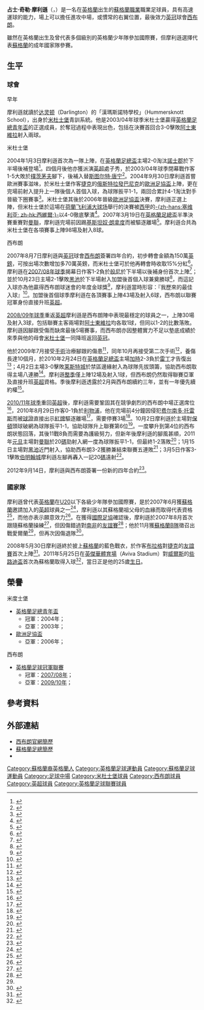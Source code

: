 {{noteTA
|G1=EPL|G2=足球|G3=FAcup
|T=zh-hans:詹姆斯·莫里森; zh-hk:占士·摩利遜;
|1=zh-hans:莫里森; zh-hk:摩利遜;
|2=zh-hans:詹姆斯; zh-hk:占士;
|3=zh-hans:詹姆斯·克拉克·莫里森; zh-hk:占士·奇勒·摩利遜;
|4=zh-hans:斯图尔特·唐宁; zh-hk:史超活·達寧;
}}
{{Infobox football biography 2
| playername          = 占士·摩利遜<br />''James Morrison''
| image               = [[File:James_Morrison_2.jpg|220 px]]
| fullname            = James Clark Morrison
| dateofbirth         = {{birth date and age|1986|5|25|df=yes}} 
| cityofbirth         = [[w:en:Darlington|达灵顿]]
| countryofbirth      = [[英格蘭|英格蘭]]
| height              = {{height|ft=6|in=0}} 
| position            = [[中場|中場]]
| currentclub         = 
| clubnumber          = 
| youthyears1         = 1998−2004
| youthclubs1         = [[米德尔斯堡足球俱乐部|米杜士堡]]
| years1              = 2004−2007
| clubs1              = [[米德尔斯堡足球俱乐部|米杜士堡]]                
| caps1               = 66  
| goals1              = 3
| years2              = 2007−2019    
| clubs2              = [[西布罗姆维奇足球俱乐部|西布朗]]  
| caps2               = 309
| goals2              = 34
| nationalyears1      = 2002−2003
| nationalteam1       = [[英格蘭17歲以下足球代表隊|英格蘭U17]]
| nationalcaps1       = 6
| nationalgoals1      = 0
| nationalyears2      = 2004
| nationalteam2       = [[英格蘭18歲以下足球代表隊|英格蘭U18]]
| nationalcaps2       = 2
| nationalgoals2      = 0
| nationalyears3      = 2004−2005
| nationalteam3       = [[英格蘭19歲以下足球代表隊|英格蘭U19]]
| nationalcaps3       = 8
| nationalgoals3      = 0
| nationalyears4      = 2005
| nationalteam4       = [[英格蘭20歲以下足球代表隊|英格蘭U20]]
| nationalcaps4       = 1
| nationalgoals4      = 0
| nationalyears5      = 2008−2017
| nationalteam5       = [[蘇格蘭足球代表隊|蘇格蘭]]
| nationalcaps5       = 46
| nationalgoals5      = 3
| club-update         = 2019年7月1日 16:02 (UTC)
| nationalteam-update = 2017年10月5日 14:02 (UTC)
}}
'''占士·奇勒·摩利遜'''（{{lang-en|'''James Clark Morrison'''}}，{{bd|1986年|5月25日|catIdx=Morrison, James}}）是一名在[[英格蘭|英格蘭]]出生的[[蘇格蘭|蘇格蘭]][[職業|職業]]職業足球員，具有高速運球的能力，場上可以擔任進攻中場，或慣常的右翼位置，最後效力[[英超|英冠]]球會[[西布罗姆维奇足球俱乐部|西布朗]]。

雖然在英格蘭出生及曾代表多個級別的英格蘭少年隊參加國際賽，但摩利遜選擇代表[[蘇格蘭足球代表隊|蘇格蘭]]的成年國家隊參賽。

== 生平 ==
=== 球會 ===
;早年
摩利遜就讀於[[达灵顿|达灵顿]]（Darlington）的「漢瑪斯諾特學校」（Hummersknott School），出身於[[米德尔斯堡足球俱乐部|米杜士堡]]青訓系統。他是2003/04年球季米杜士堡贏得[[英格蘭足總青年盃|英格蘭足總青年盃]]的正選成員，於奪冠過程中表現出色，包括在決賽首回合3-0擊敗[[阿士東維拉足球會|阿士東維拉]]射入兩球。

;米杜士堡
2004年1月3日摩利遜首次為一隊上陣，在[[英格蘭足總盃|英格蘭足總盃]]主場2-0淘汰[[諾士郡足球會|諾士郡]]於下半場後補登場<ref>{{cite news | language = en | title = Middlesbro 2–0 Notts County | url = http://news.bbc.co.uk/sport1/hi/football/fa_cup/3349193.stm | publisher = ''[[BBC_Sport|BBC Sport]]'' | date = 2004-01-03 | accessdate = 2007-08-07 | archive-date = 2017-08-10 | archive-url = https://web.archive.org/web/20170810053831/http://news.bbc.co.uk/sport1/hi/football/fa_cup/3349193.stm | dead-url = no }}</ref>。四個月後他亦獲派演[[英超|英超]]處子秀，於2003/04年球季閉幕戰作客1-5大敗於[[朴茨茅斯足球俱乐部|樸茨茅夫]]腳下，後補入替[[斯图尔特·唐宁|斯图尔特·唐宁]]<ref>{{cite news | language = en | title = Portsmouth 5–1 Middlesbro | url = http://news.bbc.co.uk/sport1/hi/football/eng_prem/3696223.stm | publisher = ''[[BBC_Sport|BBC Sport]]'' | date = 2004-05-15 | accessdate = 2007-08-07 | archive-date = 2017-09-11 | archive-url = https://web.archive.org/web/20170911112127/http://news.bbc.co.uk/sport1/hi/football/eng_prem/3696223.stm | dead-url = no }}</ref>。2004年9月30日摩利遜首嘗歐洲賽事滋味，於米杜士堡作客[[捷克|捷克]]的[[俄斯特拉發巴尼克足球俱樂部|俄斯特拉發巴尼克]]的[[歐洲足協盃|歐洲足協盃]]上陣，更在完場前射入提升上一隊後個人首個入球，為球隊扳平1-1，兩回合累計4-1淘汰對手晉級下圈賽事<ref>{{cite news |language=en | title =B Ostrava 1–1 Middlesbrough | url =http://news.bbc.co.uk/sport1/hi/football/europe/3689132.stm | publisher = ''[[BBC_Sport|BBC Sport]]'' | date = 2004-09-30 | accessdate = 2007-08-07}}</ref>。米杜士堡其後於2006年晉級[[歐洲足協盃|歐洲足協盃]]決賽，摩利遜正選上陣，但米杜士堡於這場在[[荷蘭|荷蘭]][[飞利浦大球场|飞利浦大球场]]舉行的決賽被[[西甲|西甲]]的[[塞維利亞足球俱樂部|-{zh-hans:塞维利亚; zh-hk:西維爾;}-]]以4-0徹底擊潰<ref>{{cite news |language=en |url=http://news.bbc.co.uk/sport2/hi/football/europe/4751467.stm |title=Middlesbrough 0-4 Sevilla |publisher=''[[BBC_Sport|BBC Sport]]'' |date=2006-05-10 |accessdate=2011-03-13 |archive-date=2014-05-15 |archive-url=https://web.archive.org/web/20140515023056/http://news.bbc.co.uk/sport2/hi/football/europe/4751467.stm |dead-url=no }}</ref>。2007年3月19日在[[英格蘭足總盃|英格蘭足總盃]]半準決賽重賽對[[曼徹斯特聯足球俱樂部|曼聯]]，摩利遜完場前因踢[[基斯坦奴·朗拿度|基斯坦奴·朗拿度]]而被驅逐離場<ref>{{cite news |language=en |url=http://news.bbc.co.uk/sport2/hi/football/fa_cup/6461727.stm |title=Man Utd 1-0 Middlesbrough |publisher=''[[BBC_Sport|BBC Sport]]'' |date=2007-03-19 |accessdate=2011-03-13 |archive-date=2021-02-06 |archive-url=https://web.archive.org/web/20210206103840/http://news.bbc.co.uk/sport2/hi/football/fa_cup/6461727.stm |dead-url=no }}</ref>。摩利遜合共為米杜士堡在各項賽事上陣98場及射入8球。

;西布朗
2007年8月7日摩利遜與[[英冠|英冠]]球會[[西布罗姆维奇足球俱乐部|西布朗]]簽署四年合約，初步轉會金額為150萬[[英鎊|英鎊]]，可按出場次數增加多70萬英鎊，而米杜士堡可於他再轉會時收取15%分紅<ref name="Morrison secures move to Baggies">{{cite news | language = en | title = Morrison secures move to Baggies | url = http://news.bbc.co.uk/sport1/hi/football/teams/w/west_bromwich_albion/6932011.stm | publisher = ''[[BBC_Sport|BBC Sport]]'' | date = 2007-08-07 | accessdate = 2007-08-07 | archive-date = 2017-08-10 | archive-url = https://web.archive.org/web/20170810053927/http://news.bbc.co.uk/sport1/hi/football/teams/w/west_bromwich_albion/6932011.stm | dead-url = no }}</ref>。摩利遜在[[2007年至2008年英格蘭足球冠軍聯賽|2007/08年球季]]揭幕日作客1-2負於[[伯恩利足球俱乐部|般尼]]於下半場以後補身份首次上陣<ref>{{cite news |language=en |title=Burnley vs WBA |url=http://www.wba.premiumtv.co.uk/page/MatchReport/0,,10366~37431,00.html |publisher=[[西布罗姆维奇足球俱乐部|''wba.premiumtv.co.uk'']] |date=2007-08-11 |accessdate=2007-08-11 |deadurl=yes |archiveurl=https://web.archive.org/web/20090213220117/http://www.wba.premiumtv.co.uk/page/MatchReport/0%2C%2C10366~37431%2C00.html |archivedate=2009-02-13 }}</ref>；並於10月23日主場2-1擊敗[[黑池足球會|黑池]]於下半場射入加盟後首個入球兼奠勝球<ref>{{cite news |language=en |title=WBA vs Blackpool |url=http://www.wba.premiumtv.co.uk/page/MatchReport/0,,10366~37689,00.html |publisher=[[西布罗姆维奇足球俱乐部|''wba.premiumtv.co.uk'']] |date=2007-10-23 |accessdate=2007-10-23 |deadurl=yes |archiveurl=https://web.archive.org/web/20071025113122/http://www.wba.premiumtv.co.uk/page/MatchReport/0%2C%2C10366~37689%2C00.html |archivedate=2007-10-25 }}</ref>，而這記入球亦為他贏得西布朗球迷會的年度金球獎<ref>{{cite news |language=en |title=Kevin Phillips named West Bromwich Albion Player of the Year |url=http://www.birminghammail.net/birmingham-sport/west-bromwich-albion-fc/west-bromwich-albion-fc-news/2008/04/25/kevin-phillips-named-west-bromwich-albion-player-of-the-year-97319-20822513/ |publisher=''birminghammail.net'' |date=2008-04-25 |accessdate=2008-05-17 |archive-date=2012-02-10 |archive-url=https://web.archive.org/web/20120210032253/http://www.birminghammail.net/birmingham-sport/west-bromwich-albion-fc/west-bromwich-albion-fc-news/2008/04/25/kevin-phillips-named-west-bromwich-albion-player-of-the-year-97319-20822513/ |dead-url=no }}</ref>，摩利遜當時形容：『我歷來的最佳入球』<ref>{{cite news |language=en |title=Morrison: Let's push on |url=http://www.wba.premiumtv.co.uk/page/News/0,,10366~1151582,00.html |publisher=[[西布罗姆维奇足球俱乐部|''wba.premiumtv.co.uk'']] |date=2007-10-25 |accessdate=2007-10-25 |deadurl=yes |archiveurl=https://archive.is/20120805213718/http://www.wba.premiumtv.co.uk/page/News/0,,10366~1151582,00.html |archivedate=2012-08-05 }}</ref>。加盟後首個球季摩利遜在各頂賽事上陣43場及射入6球，西布朗以聯賽冠軍身份直接升班[[英超|英超]]。

[[2008年至2009年英格蘭超級聯賽|2008/09年球季]]重返[[英超|英超]]摩利遜是西布朗陣中表現最穩定的球員之一，上陣30場及射入3球，包括聯賽主客兩場對[[阿士東維拉足球會|阿士東維拉]]均各取1球，但同以1-2的比數落敗。摩利遜因腳跟受傷而缺席最後5場賽事，而西布朗亦因整體實力不足以墊底成績於來季與他的母會[[米德尔斯堡足球俱乐部|米杜士堡]]一同降班返回[[英冠|英冠]]。

他於2009年7月接受[[手術|手術]]治療腳跟的傷患<ref>{{cite news |language=en |url=http://www.skysports.com/story/0,19528,11688_5425870,00.html |title=Morrison has heel op |publisher=''Sky Sports'' |date=2009-07-11 |accessdate=2011-03-14 |archive-date=2017-02-15 |archive-url=https://web.archive.org/web/20170215210935/http://www.skysports.com/story/0,19528,11688_5425870,00.html |dead-url=no }}</ref>，同年10月再接受第二次手術<ref>{{cite news |language=en |url=http://www.skysports.com/story/0,19528,11095_5638267,00.html |title=New operation for Morrison |publisher=''Sky Sports'' |date=2009-10-19 |accessdate=2011-03-14 |archive-date=2017-02-15 |archive-url=https://web.archive.org/web/20170215212717/http://www.skysports.com/story/0,19528,11095_5638267,00.html |dead-url=no }}</ref>，養傷長達10個月，於2010年2月24日在[[英格蘭足總盃|英格蘭足總盃]]主場[[加時賽|加時]]2-3負於[[雷丁足球俱乐部|雷丁]]才告復出<ref>{{cite news |language=en |url=http://news.bbc.co.uk/sport2/hi/football/fa_cup/8528830.stm |title=West Brom 2-3 Reading |publisher=''[[BBC_Sport|BBC Sport]]'' |date=2010-02-24 |accessdate=2011-03-14 |archive-date=2020-08-01 |archive-url=https://web.archive.org/web/20200801101527/http://news.bbc.co.uk/sport2/hi/football/fa_cup/8528830.stm |dead-url=no }}</ref>；4月2日主場3-0擊敗[[莱斯特城足球俱乐部|莱斯特城]]於禁區邊緣射入為球隊先拔頭籌，協助西布朗取得主場八連勝<ref>{{cite news |language=en |url=http://news.bbc.co.uk/sport2/hi/football/eng_div_1/8593599.stm |title=West Brom 3-0 Leicester |publisher=''[[BBC_Sport|BBC Sport]]'' |date=2010-04-02 |accessdate=2011-03-14 |archive-date=2020-10-28 |archive-url=https://web.archive.org/web/20201028020929/http://news.bbc.co.uk/sport2/hi/football/eng_div_1/8593599.stm |dead-url=no }}</ref>。摩利遜[[2009年至2010年英格蘭足球冠軍聯賽|整季]]僅上陣12場及射入1球，但西布朗仍然取得聯賽亞軍及直接升班[[英超|英超]]資格。季後摩利遜透露於2月與西布朗續約三年，並有一年優先續約權<ref>{{cite news |language=en |url=http://www.skysports.com/story/0,19528,11095_6289021,00.html |title=Morrison reveals Baggies deal |publisher=''Sky Sports'' |date=2010-08-02 |accessdate=2011-03-14 |archive-date=2017-02-15 |archive-url=https://web.archive.org/web/20170215212753/http://www.skysports.com/story/0,19528,11095_6289021,00.html |dead-url=no }}</ref>。

[[2010年至2011年英格蘭超級聯賽|2010/11年球季]]重回[[英超|英超]]後，摩利遜需要鞏固其在競爭劇烈的西布朗中場正選席位<ref>{{cite news |language=en |url=http://www.skysports.com/story/0,19528,11095_6434466,00.html |title=Morrison accepts squad rotation |publisher=''Sky Sports'' |date=2010-10-08 |accessdate=2011-03-14 |archive-date=2016-03-08 |archive-url=https://web.archive.org/web/20160308041711/http://www.skysports.com/story/0,19528,11095_6434466,00.html |dead-url=no }}</ref>，2010年8月29日作客0-1負於[[利物浦足球俱乐部|利物浦]]，他在完場前4分鐘因侵犯[[费尔南多·托雷斯|费尔南多·托雷斯]]而被[[球證|球證]]直接出示[[紅牌|紅牌]]驅逐離場<ref>{{cite news |language=en |url=http://news.bbc.co.uk/sport2/hi/football/eng_prem/8945965.stm |title=Liverpool 1-0 West Brom |publisher=''[[BBC_Sport|BBC Sport]]'' |date=2010-08-29 |accessdate=2011-03-14 |archive-date=2020-11-21 |archive-url=https://web.archive.org/web/20201121204524/http://news.bbc.co.uk/sport2/hi/football/eng_prem/8945965.stm |dead-url=no }}</ref>，需要停賽3場<ref>{{cite news |language=en |url=http://www.skysports.com/story/0,19528,11095_6350817,00.html |title=WBA won't appeal Morrison ban |publisher=''Sky Sports'' |date=2010-08-31 |accessdate=2011-03-14 |archive-date=2016-03-09 |archive-url=https://web.archive.org/web/20160309144853/http://www.skysports.com/story/0,19528,11095_6350817,00.html |dead-url=no }}</ref>。10月2日摩利遜於主場對[[博尔顿足球俱乐部|保頓]]頭球破網為球隊扳平1-1，協助球隊升上聯賽第6位<ref>{{cite news |language=en |url=http://news.bbc.co.uk/sport2/hi/football/eng_prem/9049277.stm |title=West Brom 1-1 Bolton |publisher=''[[BBC_Sport|BBC Sport]]'' |date=2010-10-02 |accessdate=2011-03-14 |archive-date=2016-03-07 |archive-url=https://web.archive.org/web/20160307134921/http://news.bbc.co.uk/sport2/hi/football/eng_prem/9049277.stm |dead-url=no }}</ref>。一度攀升到第4位的西布朗狀態回落，其後11戰8負而需要為護級努力，但新年後摩利遜的腳風甚順，2011年[[元旦|元旦]]主場對[[曼徹斯特聯足球俱樂部|曼聯]]於20[[碼|碼]]勁射入網一度為球隊扳平1-1，但最終1-2落敗<ref>{{cite news |language=en |url=http://news.bbc.co.uk/sport2/hi/football/eng_prem/9327941.stm |title=West Brom 1-2 Man Utd |publisher=''[[BBC_Sport|BBC Sport]]'' |date=2011-01-01 |accessdate=2011-03-14 |archive-date=2012-11-05 |archive-url=https://www.webcitation.org/6BwGxuaTL?url=http://news.bbc.co.uk/sport2/hi/football/eng_prem/9327941.stm |dead-url=no }}</ref>；1月15日主場對[[黑池足球會|黑池]]近門射入，協助西布朗3-2獲勝兼結束聯賽五連敗<ref>{{cite news |language=en |url=http://news.bbc.co.uk/sport2/hi/football/eng_prem/9359589.stm |title=West Brom 3-2 Blackpool |publisher=''[[BBC_Sport|BBC Sport]]'' |date=2011-01-15 |accessdate=2011-03-14 |archive-date=2020-01-16 |archive-url=https://web.archive.org/web/20200116204105/http://news.bbc.co.uk/sport2/hi/football/eng_prem/9359589.stm |dead-url=no }}</ref>；3月5日作客3-1擊敗[[伯明翰足球會|伯明翰城]]摩利遜左腳再轟入一記20[[碼|碼]]遠射<ref>{{cite news |language=en |url=http://news.bbc.co.uk/sport2/hi/football/eng_prem/9410920.stm |title=Birmingham 1-3 West Brom |publisher=''[[BBC_Sport|BBC Sport]]'' |date=2011-03-05 |accessdate=2011-03-14 |archive-date=2020-11-12 |archive-url=https://web.archive.org/web/20201112013227/http://news.bbc.co.uk/sport2/hi/football/eng_prem/9410920.stm |dead-url=no }}</ref>。

2012年9月14日，摩利遜與西布朗簽署一份新的四年合約<ref>{{cite news |language=en |url=http://www.bbc.com/sport/0/football/19598335 |title=http://www.bbc.com/sport/0/football/19598335 |publisher=''[[BBC_Sport|BBC Sport]]'' |date=2012-09-14 |accessdate=2014-12-14 |archive-date=2015-09-24 |archive-url=https://web.archive.org/web/20150924191343/http://www.bbc.com/sport/0/football/19598335 |dead-url=no }}</ref>。

=== 國家隊 ===
摩利遜曾代表[[英格蘭|英格蘭]]在[[英格蘭20歲以下足球代表隊|U20]]以下各級少年隊參加國際賽，是於2007年6月獲[[蘇格蘭足球代表隊|蘇格蘭]]邀請加入的[[英超|英超]]球員之一<ref>{{cite news |language=en |url=http://news.bbc.co.uk/sport1/hi/football/internationals/6738707.stm |title=Scots consider Agbonlahor call-up |publisher=''[[BBC_Sport|BBC Sport]]'' |date=June 10, 2007 |accessdate=2011-03-11 |archive-date=2017-08-29 |archive-url=https://web.archive.org/web/20170829042245/http://news.bbc.co.uk/sport1/hi/football/internationals/6738707.stm |dead-url=no }}</ref>，摩利遜以其蘇格蘭祖父母的血緣而取得代表資格<ref>{{cite news |language=en |title=Morrison delay frustrates McLeish |url=http://football.guardian.co.uk/News_Story/0,,2148187,00.html |publisher=''guardian.co.uk'' |date=2007-08-14 |accessdate=2008-01-18 |archive-date=2008-07-24 |archive-url=https://web.archive.org/web/20080724111458/http://football.guardian.co.uk/News_Story/0,,2148187,00.html |dead-url=no }}</ref>，而他亦表示願意效力<ref>{{cite news |language=en |url=http://www.football.co.uk/middlesbrough/morrison_chooses_scotland_250369.shtml |title=Morrison chooses Scotland |publisher=''football.co.uk'' |date=2007-07-31 |accessdate=2008-01-18 |archive-date=2018-09-25 |archive-url=https://web.archive.org/web/20180925141959/http://www.football.co.uk/middlesbrough/morrison_chooses_scotland_250369.shtml |dead-url=no }}</ref>。在獲得[[國際足協|國際足協]]確認後，摩利遜於2007年8月首次跟隨蘇格蘭操練<ref>{{cite news |language=en |title=Morrison steps into Scots unknown |url=http://news.bbc.co.uk/sport1/hi/football/internationals/6954871.stm |publisher=''[[BBC_Sport|BBC Sport]]'' |date=2007-08-20 |accessdate=2008-01-18 |archive-date=2017-08-10 |archive-url=https://web.archive.org/web/20170810054057/http://news.bbc.co.uk/sport1/hi/football/internationals/6954871.stm |dead-url=no }}</ref>，但因傷錯過對[[南非國家足球隊|南非]]的[[友誼賽|友誼賽]]<ref name="Scots B call-up for English trio">{{cite news |language=en |title=Scots B call-up for English trio |url=http://news.bbc.co.uk/sport1/hi/football/internationals/7087168.stm |publisher=''[[BBC_Sport|BBC Sport]]'' |date=2007-11-09 |accessdate=2008-01-18 |archive-date=2017-08-10 |archive-url=https://web.archive.org/web/20170810054127/http://news.bbc.co.uk/sport1/hi/football/internationals/7087168.stm |dead-url=no }}</ref>；他於11月獲[[蘇格蘭足球代表乙隊|蘇格蘭B隊]]徵召出戰愛爾蘭<ref name="Scots B call-up for English trio"/>，但再次因傷退隊<ref>{{cite news |language=en |title=Scotland jinx hits Morrison again |url=http://news.bbc.co.uk/sport1/hi/football/internationals/7092969.stm |publisher=''[[BBC_Sport|BBC Sport]]'' |date=2007-11-13 |accessdate=2008-01-18 |archive-date=2018-09-25 |archive-url=https://web.archive.org/web/20180925104313/http://news.bbc.co.uk/sport1/hi/football/internationals/7092969.stm |dead-url=no }}</ref>。

2008年5月30日摩利遜終於披上[[蘇格蘭足球代表隊|蘇格蘭]]的藍色戰衣，於作客[[布拉格|布拉格]]對[[捷克國家足球隊|捷克]]的[[友誼賽|友誼賽]]首次上陣<ref>{{cite news |language=en |title=Czech Republic 3–1 Scotland |url=http://news.bbc.co.uk/sport1/hi/football/internationals/7420598.stm |publisher=''[[BBC_Sport|BBC Sport]]'' |date=2008-05-30 |accessdate=2008-05-30 |archive-date=2017-08-10 |archive-url=https://web.archive.org/web/20170810053825/http://news.bbc.co.uk/sport1/hi/football/internationals/7420598.stm |dead-url=no }}</ref>。2011年5月25日在[[英傑華體育場|英傑華體育場]]（Aviva Stadium）對[[威爾斯足球代表隊|威爾斯]]的[[些路迪盃|些路迪盃]]首次為蘇格蘭取得入球<ref>{{cite news |language=en |url=http://news.bbc.co.uk/sport2/hi/football/13350599.stm |title=Wales 1-3 Scotland |publisher=''[[BBC_Sport|BBC Sport]]'' |date=2011-05-25 |accessdate=2011-05-26 |archive-date=2011-05-25 |archive-url=https://web.archive.org/web/20110525181929/http://news.bbc.co.uk/sport2/hi/football/13350599.stm |dead-url=no }}</ref>，當日正是他的25歲[[生日|生日]]。

== 榮譽 ==
;米度士堡
* [[英格蘭足總青年盃|英格蘭足總青年盃]]
** 冠軍：2004年；
** 亞軍：2003年；
* [[歐洲足協盃|歐洲足協盃]]
** 亞軍：2006年；

;西布朗
* [[英格蘭足球冠軍聯賽|英格蘭足球冠軍聯賽]]
** 冠軍：[[2007年至2008年英格蘭足球冠軍聯賽|2007/08年]]；
** 亞軍：[[2009年至2010年英格蘭足球冠軍聯賽|2009/10年]]；

== 參考資料 ==
{{reflist}}

== 外部連結 ==
* [https://web.archive.org/web/20131225062016/http://www.wba.co.uk/team/player-profile/index.aspx?playerid=264643&tcmuri=41477 西布朗官網簡歷]
* [http://www.scottishfa.co.uk/football_player_profile.cfm?page=2492&playerID=142745&squadID=1 蘇格蘭足總簡歷] {{Wayback|url=http://www.scottishfa.co.uk/football_player_profile.cfm?page=2492&playerID=142745&squadID=1 |date=20170905051745 }}
* {{soccerbase|id=37536|name=占士·摩利遜}}

{{DEFAULTSORT:Morrison, James}}
[[Category:蘇格蘭裔英格蘭人|Category:蘇格蘭裔英格蘭人]]
[[Category:英格蘭足球運動員|Category:英格蘭足球運動員]]
[[Category:蘇格蘭足球運動員|Category:蘇格蘭足球運動員]]
[[Category:足球中場|Category:足球中場]]
[[Category:米杜士堡球員|Category:米杜士堡球員]]
[[Category:西布朗球員|Category:西布朗球員]]
[[Category:英超球員|Category:英超球員]]
[[Category:英格蘭足球聯賽球員|Category:英格蘭足球聯賽球員]]
